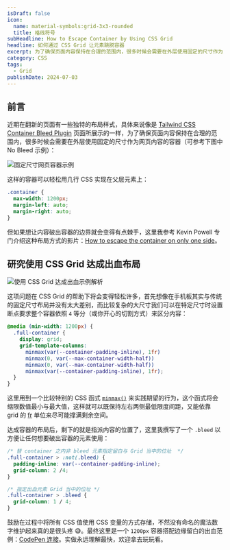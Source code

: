 ```yaml
---
isDraft: false
icon:
  name: material-symbols:grid-3x3-rounded
  title: 格线符号
subHeadline: How to Escape Container by Using CSS Grid
headline: 如何通过 CSS Grid 让元素跳脱容器
excerpt: 为了确保页面内容保持在合理的范围内，很多时候会需要在外层使用固定的尺寸作为网页内容的容器。而近期在翻新的页面有一些独特的布局样式，透过 CSS Grid 来更灵活的让容器内容也能跳脱安排在各处，主要参考 Kevin Powell 的做法。
category: CSS
tags:
  - Grid
publishDate: 2024-07-03
---
```


## 前言

近期在翻新的页面有一些独特的布局样式，具体来说像是 [Tailwind CSS Container Bleed Plugin](https://bustoutsolutions.github.io/tailwindcss-container-bleed/) 页面所展示的一样，为了确保页面内容保持在合理的范围内，很多时候会需要在外层使用固定的尺寸作为网页内容的容器（可参考下图中 No Bleed 示例）：

![固定尺寸网页容器示例](./container-demo.webp)

这样的容器可以轻松用几行 CSS 实现在父层元素上：

```css
.container {
  max-width: 1200px;
  margin-left: auto;
  margin-right: auto;
}
```

但如果想让内容破出容器的边界就会变得有点棘手，这里我参考 Kevin Powell 专门介绍这种布局方式的影片：[How to escape the container on only one side](https://www.youtube.com/watch?v=Ivk8Blw2VTI)。

## 研究使用 CSS Grid 达成出血布局

![使用 CSS Grid 达成出血示例解析](./grid-example.webp '使用 CSS Grid 达成出血示例解析')

这项问题在 CSS Grid 的帮助下将会变得轻松许多，首先想像在手机板其实与传统的固定尺寸布局并没有太大差别，而比较复杂的大尺寸我们可以在特定尺寸时设置断点要求整个容器依照 `4` 等分（或你开心的切割方式）来区分内容：

```css
@media (min-width: 1200px) {
  .full-container {
    display: grid;
    grid-template-columns:
      minmax(var(--container-padding-inline), 1fr)
      minmax(0, var(--max-container-width-half))
      minmax(0, var(--max-container-width-half))
      minmax(var(--container-padding-inline), 1fr);
  }
}
```

这里用到一个比较特别的 CSS 函式 [`minmax()`](https://developer.mozilla.org/en-US/docs/Web/CSS/minmax) 来实践期望的行为，这个函式将会缩限数值最小与最大值，这样就可以既保持左右两侧最低限度间距，又能依靠 grid 的 [fr](https://developer.mozilla.org/en-US/docs/Web/CSS/CSS_grid_layout/Basic_concepts_of_grid_layout#the_fr_unit) 单位来尽可能撑满剩余空间。

达成容器的布局后，剩下的就是指派内容的位置了，这里我撰写了一个 `.bleed` 以方便让任何想要破出容器的元素使用：

```css
/* 替 container 之内非 bleed 元素指定留白与 Grid 当中的位址  */
.full-container > :not(.bleed) {
  padding-inline: var(--container-padding-inline);
  grid-column: 2 /4;
}
```

```css
/* 指定出血元素 Grid 当中的位址 */
.full-container > .bleed {
  grid-column: 1 / 4;
}
```

鼓励在过程中将所有 CSS 值使用 CSS 变量的方式存储，不然没有命名的魔法数字维护起来真的是很头疼 😅。最终这里是一个 `1200px` 容器搭配边缘留白的出血范例：[CodePen 连接](https://codepen.io/riecball/pen/JjqgvzQ)。实做永远理解最快，欢迎拿去玩玩看。
